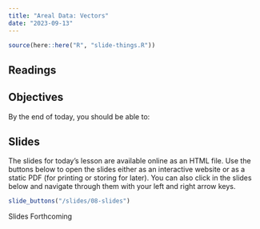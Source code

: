 ```yaml
---
title: "Areal Data: Vectors"
date: "2023-09-13"
---
```


```r
source(here::here("R", "slide-things.R"))

```

## Readings

## Objectives

By the end of today, you should be able to: 



## Slides
The slides for today's lesson are available online as an HTML file. Use the buttons below to open the slides either as an interactive website or as a static PDF (for printing or storing for later). You can also click in the slides below and navigate through them with your left and right arrow keys.

```r
slide_buttons("/slides/08-slides")
```

Slides Forthcoming
